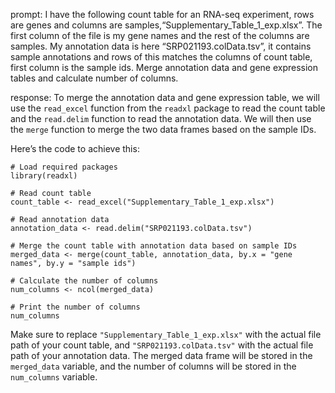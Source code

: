 prompt:
I have the following count table for an RNA-seq experiment, rows are genes and columns are samples,"Supplementary_Table_1_exp.xlsx". The first column of the file is my gene names and the rest of the columns are samples. My annotation data is here "SRP021193.colData.tsv", it contains sample annotations and rows of this matches the columns of count table, first column is the sample ids. Merge annotation data and gene expression tables and calculate number of columns.

response:
To merge the annotation data and gene expression table, we will use the `read_excel` function from the `readxl` package to read the count table and the `read.delim` function to read the annotation data. We will then use the `merge` function to merge the two data frames based on the sample IDs.

Here's the code to achieve this:

```
# Load required packages
library(readxl)

# Read count table
count_table <- read_excel("Supplementary_Table_1_exp.xlsx")

# Read annotation data
annotation_data <- read.delim("SRP021193.colData.tsv")

# Merge the count table with annotation data based on sample IDs
merged_data <- merge(count_table, annotation_data, by.x = "gene names", by.y = "sample ids")

# Calculate the number of columns
num_columns <- ncol(merged_data)

# Print the number of columns
num_columns
```

Make sure to replace `"Supplementary_Table_1_exp.xlsx"` with the actual file path of your count table, and `"SRP021193.colData.tsv"` with the actual file path of your annotation data. The merged data frame will be stored in the `merged_data` variable, and the number of columns will be stored in the `num_columns` variable.
